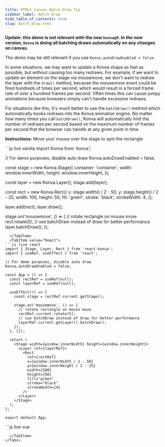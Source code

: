 ```yaml
---
title: HTML5 Canvas Batch Draw Tip
sidebar_label: Batch Draw
hide_table_of_contents: true
slug: Batch_Draw.html
---
```


**Update: this demo is not relevant with the new `konva@8`. In the new version, `Konva` is doing all batching draws automatically on any changes on canvas.**

The demo may be still relevant if you use `Konva.autoDrawEnabled = false`.

In some situations, we may want to update a Konva shape as fast as possible,
but without causing too many redraws. For example, if we want to update an
element on the stage via mousemove, we don't want to redraw the layer with the
`draw()` method, because the mousemove event could be fired hundreds of times per
second, which would result in a forced frame rate of over a hundred frames per second.
Often times this can cause jumpy animations because browsers simply can't handle excessive redraws.

For situations like this, it's much better to use the `batchDraw()` method
which automatically hooks redraws into the Konva animation engine.
No matter how many times you call `batchDraw()`, Konva will automatically
limit the number of redraws per second based on the maximum number of frames
per second that the browser can handle at any given point in time.

**Instructions:** Move your mouse over the stage to spin the rectangle


<Tabs>
  <TabItem value="Vanilla" default>
```js live vanilla
import Konva from 'konva';

// For demo purposes, disable auto draw
Konva.autoDrawEnabled = false;

const stage = new Konva.Stage({
  container: 'container',
  width: window.innerWidth,
  height: window.innerHeight,
});

const layer = new Konva.Layer();
stage.add(layer);

const rect = new Konva.Rect({
  x: stage.width() / 2 - 50,
  y: stage.height() / 2 - 25,
  width: 100,
  height: 50,
  fill: 'green',
  stroke: 'black',
  strokeWidth: 4,
});

layer.add(rect);
layer.draw();

stage.on('mousemove', () => {
  // rotate rectangle on mouse move
  rect.rotate(5);
  // use batchDraw instead of draw for better performance
  layer.batchDraw();
});
```
  </TabItem>
  <TabItem value="React">
```js live react
import { Stage, Layer, Rect } from 'react-konva';
import { useRef, useEffect } from 'react';

// For demo purposes, disable auto draw
Konva.autoDrawEnabled = false;

const App = () => {
  const rectRef = useRef(null);
  const layerRef = useRef(null);

  useEffect(() => {
    const stage = rectRef.current.getStage();
    
    stage.on('mousemove', () => {
      // rotate rectangle on mouse move
      rectRef.current.rotate(5);
      // use batchDraw instead of draw for better performance
      layerRef.current.getLayer().batchDraw();
    });
  }, []);

  return (
    <Stage width={window.innerWidth} height={window.innerHeight}>
      <Layer ref={layerRef}>
        <Rect
          ref={rectRef}
          x={window.innerWidth / 2 - 50}
          y={window.innerHeight / 2 - 25}
          width={100}
          height={50}
          fill="green"
          stroke="black"
          strokeWidth={4}
        />
      </Layer>
    </Stage>
  );
};

export default App;
```
  </TabItem>
  <TabItem value="Vue">
```js live vue
<template>
  <v-stage :config="stageSize" @mousemove="handleMouseMove">
    <v-layer ref="layerRef">
      <v-rect :config="rectConfig" ref="rectRef" />
    </v-layer>
  </v-stage>
</template>

<script setup>
import { ref, onMounted } from 'vue';
import Konva from 'konva';

// For demo purposes, disable auto draw
Konva.autoDrawEnabled = false;

const stageSize = {
  width: window.innerWidth,
  height: window.innerHeight
};

const rectConfig = ref({
  x: window.innerWidth / 2 - 50,
  y: window.innerHeight / 2 - 25,
  width: 100,
  height: 50,
  fill: 'green',
  stroke: 'black',
  strokeWidth: 4
});

const layerRef = ref(null);
const rectRef = ref(null);

const handleMouseMove = () => {
  // rotate rectangle on mouse move
  rectRef.value.getNode().rotate(5);
  // use batchDraw instead of draw for better performance
  layerRef.value.getNode().batchDraw();
};
</script>
```
  </TabItem>
</Tabs> 